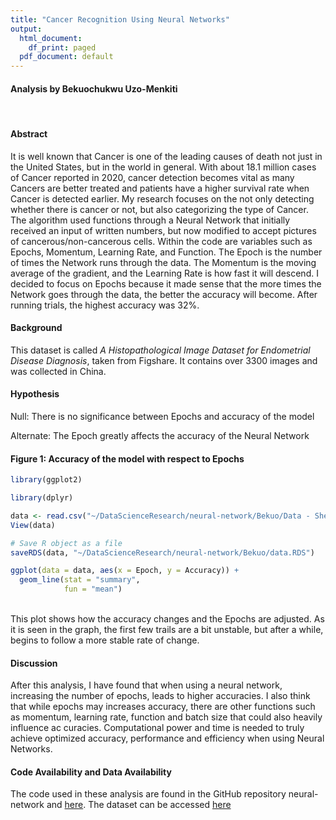```yaml
---
title: "Cancer Recognition Using Neural Networks"
output:
  html_document:
    df_print: paged
  pdf_document: default
---
```

#### Analysis by Bekuochukwu Uzo-Menkiti
<br>

#### **Abstract**

It is well known that Cancer is one of the leading causes of death not just in the United States, but in the world in general. With about 18.1 million cases of Cancer reported in 2020, cancer detection becomes vital as many Cancers are better treated and patients have a higher survival rate when Cancer is detected earlier. My research focuses on the not only detecting whether there is cancer or not, but also categorizing the type of Cancer. The algorithm used functions through a Neural Network that initially received an input of written numbers, but now modified to accept pictures of cancerous/non-cancerous cells. Within the code are variables such as Epochs, Momentum, Learning Rate, and Function. The Epoch is the number of times the Network runs through the data. The Momentum is the moving average of the gradient, and the Learning Rate is how fast it will descend. I decided to focus on Epochs because it made sense that the more times the Network goes through the data, the better the accuracy will become. After running trials, the highest accuracy was 32%.
<br>

#### **Background**

This dataset is called *A Histopathological Image Dataset for Endometrial Disease Diagnosis*, taken from Figshare. It contains over 3300 images and was collected in China.
<br>

#### **Hypothesis**

Null: There is no significance between Epochs and accuracy of the model

Alternate: The Epoch greatly affects the accuracy of the Neural Network
<br>

#### **Figure 1: Accuracy of the model with respect to Epochs**

```r
library(ggplot2)

library(dplyr)

data <- read.csv("~/DataScienceResearch/neural-network/Bekuo/Data - Sheet1.csv")
View(data)

# Save R object as a file
saveRDS(data, "~/DataScienceResearch/neural-network/Bekuo/data.RDS")

ggplot(data = data, aes(x = Epoch, y = Accuracy)) +
  geom_line(stat = "summary",
            fun = "mean")
```
<br>This plot shows how the accuracy changes and the Epochs are adjusted. As it is seen in the graph, the first few trails are a bit unstable, but after a while, begins to follow a more stable rate of change. 
<br>

#### **Discussion**

After this analysis, I have found that when using a neural network, increasing the number of epochs, leads to higher accuracies. I also think that while epochs may increases accuracy, there are other functions such as momentum, learning rate, function and batch size that could also heavily influence ac curacies. Computational power and time is needed to truly achieve optimized accuracy, performance and efficiency when using Neural Networks.
<br>

#### **Code Availability and Data Availability**  
The code used in these analysis are found in the GitHub repository neural-network and [here](https://colab.research.google.com/drive/1DIJRqc_LXPS7TMEmlIutJYGvZnJvwprm?usp=sharing). The dataset can be accessed [here](https://figshare.com/articles/dataset/A_histopathological_image_dataset_for_endometrial_disease_diagnosis/7306361)

